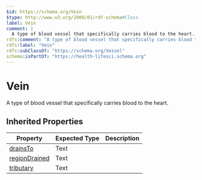 ```yaml
---
$id: https://schema.org/Vein
$type: http://www.w3.org/2000/01/rdf-schema#Class
label: Vein
comment: |
  A type of blood vessel that specifically carries blood to the heart.
rdfs:comment: "A type of blood vessel that specifically carries blood to the heart."
rdfs:label: "Vein"
rdfs:subClassOf: "https://schema.org/Vessel"
schema:isPartOf: "https://health-lifesci.schema.org"
---
```


# Vein

A type of blood vessel that specifically carries blood to the heart.

## Inherited Properties

| Property | Expected Type | Description |
| --- | --- | --- |
| [drainsTo](https://schema.org/drainsTo) | Text |  |
| [regionDrained](https://schema.org/regionDrained) | Text |  |
| [tributary](https://schema.org/tributary) | Text |  |
